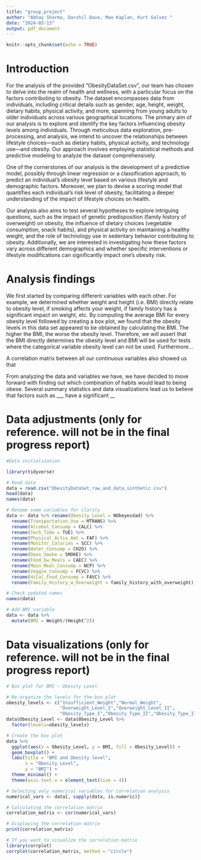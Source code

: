 ```yaml
---
title: "group_project"
author: "Abhay Sharma, Darshil Dave, Max Kaplan, Kurt Galvez "
date: "2024-03-13"
output: pdf_document
---
```


```r
knitr::opts_chunk$set(echo = TRUE)
```


# Introduction

For the analysis of the provided "ObesityDataSet.csv", our team has chosen to delve into the realm of health and wellness, with a particular focus on the factors contributing to obesity. The dataset encompasses data from individuals, including critical details such as gender, age, height, weight, dietary habits, physical activity, and more, spanning from young adults to older individuals across various geographical locations.
                                                                                                        The primary aim of our analysis is to explore and identify the key factors influencing obesity levels among individuals. Through meticulous data exploration, pre-processing, and analysis, we intend to uncover the relationships between lifestyle choices—such as dietary habits, physical activity, and technology use—and obesity. Our approach involves employing statistical methods and predictive modeling to analyze the dataset comprehensively.
                  
One of the cornerstones of our analysis is the development of a predictive model, possibly through linear regression or a classification approach, to predict an individual's obesity level based on various lifestyle and demographic factors. Moreover, we plan to devise a scoring model that quantifies each individual's risk level of obesity, facilitating a deeper understanding of the impact of lifestyle choices on health.    

Our analysis also aims to test several hypotheses to explore intriguing questions, such as the impact of genetic predisposition (family history of overweight) on obesity, the influence of dietary choices (vegetable consumption, snack habits), and physical activity on maintaining a healthy weight, and the role of technology use in sedentary behavior contributing to obesity. Additionally, we are interested in investigating how these factors vary across different demographics and whether specific interventions or lifestyle modifications can significantly impact one's obesity risk.

# Analysis findings

We first started by comparing different variables with each other. For example, we determined whether weight and height (i.e. BMI) directly relate to obesity level, if smoking affects your weight, if family history has a significant impact on weight, etc. By computing the average BMI for every obesity level followed by creating a box plot, we found that the obesity levels in this data set appeared to be obtained by calculating the BMI. The higher the BMI, the worse the obesity level. Therefore, we will assert that the BMI directly determines the obesity level and BMI will be used for tests where the categorical variable obesity level can not be used. Furthermore...

A correlation matrix between all our continuous variables also showed us that 

From analyzing the data and variables we have, we have decided to move forward with finding out which combination of habits would lead to being obese. Several summary statistics and data visualizations lead us to believe that factors such as ___ have a significant __

# Data adjustments (only for reference. will not be in the final progress report)

```r
#Data initialization

library(tidyverse)

# Read data
data = read.csv("ObesityDataSet_raw_and_data_sinthetic.csv")
head(data)
names(data)

# Rename some variables for clarity
data <- data %>% rename(Obesity_Level = NObeyesdad) %>% 
  rename(Transportation_Use = MTRANS) %>%
  rename(Alcohol_Consump = CALC) %>%
  rename(Tech_Time = TUE) %>%
  rename(Physical_Activ_Amt = FAF) %>%
  rename(Monitor_Calories = SCC) %>%
  rename(Water_Consump = CH2O) %>%
  rename(Does_Smoke = SMOKE) %>%
  rename(Food_bw_Meals = CAEC) %>%
  rename(Main_Meal_Consump = NCP) %>%
  rename(Veggie_Consump = FCVC) %>%
  rename(HiCal_Food_Consump = FAVC) %>%
  rename(Family_History_w_Overweight = family_history_with_overweight) 

# Check updated names
names(data)

# Add BMI variable
data <- data %>% 
  mutate(BMI = Weight/(Height^2)) 
```


# Data visualizations (only for reference. will not be in the final progress report)

```r
# Box plot for BMI ~ Obesity Level

# Re-organize the levels for the box plot
obesity_levels <- c("Insufficient_Weight","Normal_Weight", 
                    "Overweight_Level_I","Overweight_Level_II",
                    "Obesity_Type_I","Obesity_Type_II","Obesity_Type_III")
data$Obesity_Level <- data$Obesity_Level %>% 
  factor(levels=obesity_levels)
```

```r
# Create the box plot
data %>% 
  ggplot(aes(x = Obesity_Level, y = BMI, fill = Obesity_Level)) +
  geom_boxplot() +
  labs(title = "BMI and Obesity level",
       x = "Obesity Level",
       y = "BMI") +
  theme_minimal() + 
  theme(axis.text.x = element_text(size = 4))
```

```r
# Selecting only numerical variables for correlation analysis
numerical_vars <- data[, sapply(data, is.numeric)]

# Calculating the correlation matrix
correlation_matrix <- cor(numerical_vars)

# Displaying the correlation matrix
print(correlation_matrix)

# If you want to visualize the correlation matrix
library(corrplot)
corrplot(correlation_matrix, method = "circle")

```
